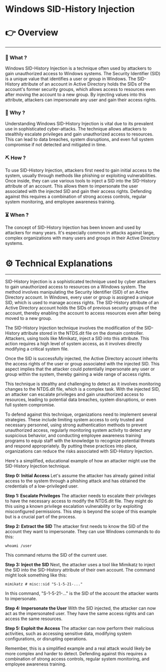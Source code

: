 # Windows SID-History Injection


# 👉 Overview

---

### 👀 What ?

Windows SID-History Injection is a technique often used by attackers to gain unauthorized access to Windows systems. The Security Identifier (SID) is a unique value that identifies a user or group in Windows. The SID-History attribute of an account in Active Directory holds the SIDs of the account's former security groups, which allows access to resources even after moving the account to a new group. By injecting values into this attribute, attackers can impersonate any user and gain their access rights.


### 🧐 Why ?

Understanding Windows SID-History Injection is vital due to its prevalent use in sophisticated cyber-attacks. The technique allows attackers to stealthily escalate privileges and gain unauthorized access to resources. This can lead to data breaches, system disruptions, and even full system compromise if not detected and mitigated in time.


### ⛏️ How ?

To use SID-History Injection, attackers first need to gain initial access to the system, usually through methods like phishing or exploiting vulnerabilities. Once inside, they can use various tools to inject a SID into the SID-History attribute of an account. This allows them to impersonate the user associated with the injected SID and gain their access rights. Defending against this requires a combination of strong access controls, regular system monitoring, and employee awareness training.


### ⏳ When ?

The concept of SID-History Injection has been known and used by attackers for many years. It's especially common in attacks against large, complex organizations with many users and groups in their Active Directory systems.


# ⚙️ Technical Explanations

---

SID-History Injection is a sophisticated technique used by cyber attackers to gain unauthorized access to resources on a Windows system. The method involves manipulating the Security Identifier (SID) of an Active Directory account. In Windows, every user or group is assigned a unique SID, which is used to manage access rights. The SID-History attribute of an Active Directory account holds the SIDs of previous security groups of the account, thereby enabling the account to access resources even after being moved to a new group.

The SID-History Injection technique involves the modification of the SID-History attribute stored in the NTDS.dit file on the domain controller. Attackers, using tools like Mimikatz, inject a SID into this attribute. This action requires a high level of system access, as it involves directly modifying a critical system file.

Once the SID is successfully injected, the Active Directory account inherits the access rights of the user or group associated with the injected SID. This aspect implies that the attacker could potentially impersonate any user or group within the system, thereby gaining a wide range of access rights.

This technique is stealthy and challenging to detect as it involves monitoring changes to the NTDS.dit file, which is a complex task. With the injected SID, an attacker can escalate privileges and gain unauthorized access to resources, leading to potential data breaches, system disruptions, or even full system compromise.

To defend against this technique, organizations need to implement several strategies. These include limiting system access to only trusted and necessary personnel, using strong authentication methods to prevent unauthorized access, regularly monitoring system activity to detect any suspicious behavior, and conducting employee awareness training programs to equip staff with the knowledge to recognize potential threats and respond appropriately. By putting these practices into place, organizations can reduce the risks associated with SID-History Injection.

Here's a simplified, educational example of how an attacker might use the SID-History Injection technique.

**Step 0: Initial Access**
Let's assume the attacker has already gained initial access to the system through a phishing attack and has obtained the credentials of a low-privileged user.

**Step 1: Escalate Privileges**
The attacker needs to escalate their privileges to have the necessary access to modify the NTDS.dit file. They might do this using a known privilege escalation vulnerability or by exploiting misconfigured permissions. This step is beyond the scope of this example but is a crucial part of the process.

**Step 2: Extract the SID**
The attacker first needs to know the SID of the account they want to impersonate. They can use Windows commands to do this:

```
whoami /user

```

This command returns the SID of the current user.

**Step 3: Inject the SID**
Next, the attacker uses a tool like Mimikatz to inject the SID into the SID-History attribute of their own account. The command might look something like this:

```
mimikatz # misc::sid "S-1-5-21-..."

```

In this command, "S-1-5-21-..." is the SID of the account the attacker wants to impersonate.

**Step 4: Impersonate the User**
With the SID injected, the attacker can now act as the impersonated user. They have the same access rights and can access the same resources.

**Step 5: Exploit the Access**
The attacker can now perform their malicious activities, such as accessing sensitive data, modifying system configurations, or disrupting operations.

Remember, this is a simplified example and a real attack would likely be more complex and harder to detect. Defending against this requires a combination of strong access controls, regular system monitoring, and employee awareness training.
